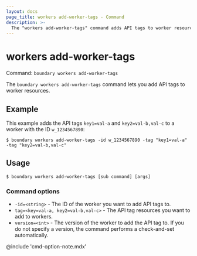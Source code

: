 ```yaml
---
layout: docs
page_title: workers add-worker-tags - Command
description: >-
  The "workers add-worker-tags" command adds API tags to worker resources.
---
```


# workers add-worker-tags

Command: `boundary workers add-worker-tags`

The `boundary workers add-worker-tags` command lets you add API tags to worker resources.

## Example

This example adds the API tags `key1=val-a` and `key2=val-b,val-c` to a worker with the ID `w_1234567890`:

```shell-session
$ boundary workers add-worker-tags -id w_1234567890 -tag "key1=val-a" -tag "key2=val-b,val-c"
```

## Usage

<CodeBlockConfig hideClipboard>

```shell-session
$ boundary workers add-worker-tags [sub command] [args]
```

</CodeBlockConfig>


### Command options

- `-id=<string>` - The ID of the worker you want to add API tags to.
- `tag=<key=val-a, key2=val-b,val-c>` - The API tag resources you want to add to workers.
- `version=<int>` - The version of the worker to add the API tag to.
If you do not specify a version, the command performs a check-and-set automatically.

@include 'cmd-option-note.mdx'